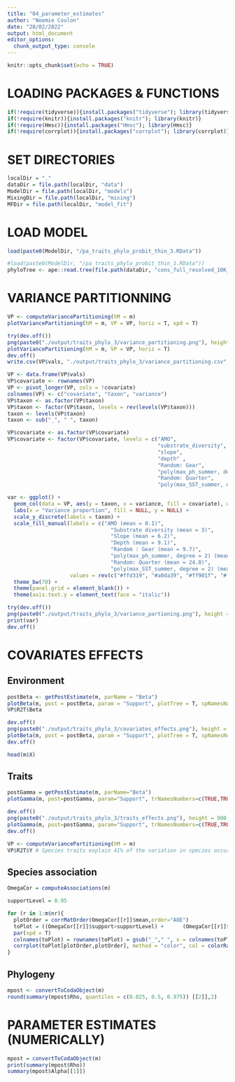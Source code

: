 ---
title: "04_parameter_estimates"
author: "Noemie Coulon"
date: "28/02/2022"
output: html_document
editor_options: 
  chunk_output_type: console
---

```{r setup, include=FALSE}
knitr::opts_chunk$set(echo = TRUE)
```

# LOADING PACKAGES & FUNCTIONS
```{r}
if(!require(tidyverse)){install.packages("tidyverse"); library(tidyverse)}
if(!require(knitr)){install.packages("knitr"); library(knitr)}
if(!require(Hmsc)){install.packages("Hmsc"); library(Hmsc)}
if(!require(corrplot)){install.packages("corrplot"); library(corrplot)}
```

# SET DIRECTORIES
```{r}
localDir = "." 
dataDir = file.path(localDir, "data") 
ModelDir = file.path(localDir, "models") 
MixingDir = file.path(localDir, "mixing")
MFDir = file.path(localDir, "model_fit")
```

# LOAD MODEL
```{r}
load(paste0(ModelDir, "/pa_traits_phylo_probit_thin_3.RData"))

#load(paste0(ModelDir, "/pa_traits_phylo_probit_thin_1.RData"))
phyloTree <- ape::read.tree(file.path(dataDir, "cons_full_resolved_10K_tree.txt"))
```


# VARIANCE PARTITIONNING
```{r}
VP <- computeVariancePartitioning(hM = m)
plotVariancePartitioning(hM = m, VP = VP, horiz = T, xpd = T)
```
```{r}
try(dev.off())
png(paste0("./output/traits_phylo_3/variance_partitioning.png"), height = 900, width = 1200)
plotVariancePartitioning(hM = m, VP = VP, horiz = T)
dev.off()
write.csv(VP$vals, "./output/traits_phylo_3/variance_partitioning.csv", row.names = T)
```
```{r}
VP <- data.frame(VP$vals)
VP$covariate <- rownames(VP)
VP <- pivot_longer(VP, cols = !covariate)
colnames(VP) <- c("covariate", "taxon", "variance")
VP$taxon <- as.factor(VP$taxon)
VP$taxon <- factor(VP$taxon, levels = rev(levels(VP$taxon)))
taxon <- levels(VP$taxon)
taxon <- sub("_", " ", taxon)

VP$covariate <- as.factor(VP$covariate)
VP$covariate <- factor(VP$covariate, levels = c("AMO", 
                                                "substrate_diversity", 
                                                "slope",
                                                "depth" , 
                                                "Random: Gear",
                                                "poly(max_ph_summer, degree = 2, raw = T)",
                                                "Random: Quarter",
                                                "poly(max_SST_summer, degree = 2, raw = T)"))
```
```{r}
var <- ggplot() +
  geom_col(data = VP, aes(y = taxon, x = variance, fill = covariate), width = .5) +
  labs(x = "Variance proportion", fill = NULL, y = NULL) +
  scale_y_discrete(labels = taxon) +
  scale_fill_manual(labels = c("AMO (mean = 0.1)",
                                 "Substrate diversity (mean = 3)",
                                 "Slope (mean = 6.2)",
                                 "Depth (mean = 9.1)",
                                 "Random : Gear (mean = 9.7)",
                                 "poly(max_ph_summer, degree = 2) (mean = 18.4)",
                                 "Random: Quarter (mean = 24.8)",
                                 "poly(max_SST_summer, degree = 2) (mean = 28.7)"), 
                    values = rev(c("#ffd319", "#a0da39", "#ff901f", "#ff2975" , "#f222ff",  "#8c1eff", "#96613d" ,"#440154"))) + 
  theme_bw(70) +
  theme(panel.grid = element_blank()) +
  theme(axis.text.y = element_text(face = "italic")) 

try(dev.off())  
png(paste0("./output/traits_phylo_3/variance_partioning.png"), height = 1500, width = 3000)
print(var)
dev.off() 
```



# COVARIATES EFFECTS

## Environment
```{r}
postBeta <- getPostEstimate(m, parName = "Beta")
plotBeta(m, post = postBeta, param = "Support", plotTree = T, spNamesNumbers = c(TRUE, FALSE))
VP$R2T$Beta
```
```{r}
dev.off()
png(paste0("./output/traits_phylo_3/covariates_effects.png"), height = 900, width = 1200)
plotBeta(m, post = postBeta, param = "Support", plotTree = T, spNamesNumbers = c(TRUE, FALSE))
dev.off()
```
```{r}
head(m$X)
```

## Traits
```{r}
postGamma = getPostEstimate(m, parName="Beta") 
plotGamma(m, post=postGamma, param="Support", trNamesNumbers=c(TRUE,TRUE))
```
```{r}
dev.off()
png(paste0("./output/traits_phylo_3/traits_effects.png"), height = 900, width = 1200)
plotGamma(m, post=postGamma, param="Support", trNamesNumbers=c(TRUE,TRUE))
dev.off()
```
```{r}
VP <- computeVariancePartitioning(hM = m)
VP$R2T$Y # Species traits explain 41% of the variation in species occurrence.
```

## Species association
```{r}
OmegaCor = computeAssociations(m)

supportLevel = 0.95 

for (r in 1:m$nr){ 
  plotOrder = corrMatOrder(OmegaCor[[r]]$mean,order="AOE") 
  toPlot = ((OmegaCor[[r]]$support>supportLevel) +      (OmegaCor[[r]]$support<(1-supportLevel))>0)*OmegaCor[[r]]$mean
  par(xpd = T) 
  colnames(toPlot) = rownames(toPlot) = gsub("_"," ", x = colnames(toPlot))
  corrplot(toPlot[plotOrder,plotOrder], method = "color", col = colorRampPalette(c("blue", "white", "red"))(200), title="", type="lower", tl.col = "black", tl.cex = .7, mar = c(0,0,6,0))
}
```

## Phylogeny
```{r}
mpost <- convertToCodaObject(m)
round(summary(mpost$Rho, quantiles = c(0.025, 0.5, 0.975)) [[2]],2)
```

# PARAMETER ESTIMATES (NUMERICALLY)
```{r}
mpost = convertToCodaObject(m)
print(summary(mpost$Rho))
summary(mpost$Alpha[[1]])
```

